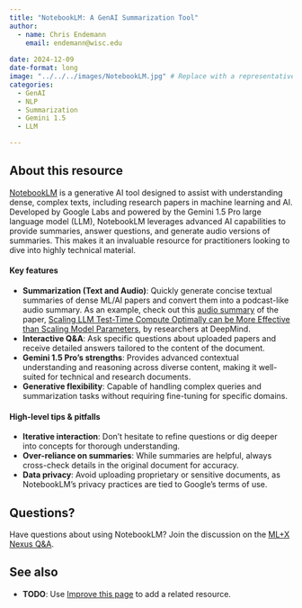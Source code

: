 ```yaml
---
title: "NotebookLM: A GenAI Summarization Tool"
author: 
  - name: Chris Endemann
    email: endemann@wisc.edu
    
date: 2024-12-09
date-format: long
image: "../../../images/NotebookLM.jpg" # Replace with a representative image for NotebookLM
categories: 
  - GenAI
  - NLP
  - Summarization
  - Gemini 1.5
  - LLM

---
```

## About this resource
[NotebookLM](https://notebooklm.google.com) is a generative AI tool designed to assist with understanding dense, complex texts, including research papers in machine learning and AI. Developed by Google Labs and powered by the Gemini 1.5 Pro large language model (LLM), NotebookLM leverages advanced AI capabilities to provide summaries, answer questions, and generate audio versions of summaries. This makes it an invaluable resource for practitioners looking to dive into highly technical material.

#### Key features
- **Summarization (Text and Audio)**: Quickly generate concise textual summaries of dense ML/AI papers and convert them into a podcast-like audio summary. As an example, check out this [audio summary](https://drive.google.com/file/d/12Pau9rj68ppmUgW7dYuBn43qhe4386_G/view?usp=sharing) of the paper, [Scaling LLM Test-Time Compute Optimally can be More Effective than Scaling Model Parameters](https://arxiv.org/html/2408.03314v1), by researchers at DeepMind.
- **Interactive Q&A**: Ask specific questions about uploaded papers and receive detailed answers tailored to the content of the document.
- **Gemini 1.5 Pro's strengths**: Provides advanced contextual understanding and reasoning across diverse content, making it well-suited for technical and research documents.
- **Generative flexibility**: Capable of handling complex queries and summarization tasks without requiring fine-tuning for specific domains.

#### High-level tips & pitfalls
- **Iterative interaction**: Don't hesitate to refine questions or dig deeper into concepts for thorough understanding.
- **Over-reliance on summaries**: While summaries are helpful, always cross-check details in the original document for accuracy.
- **Data privacy**: Avoid uploading proprietary or sensitive documents, as NotebookLM's privacy practices are tied to Google's terms of use.

## Questions?
Have questions about using NotebookLM? Join the discussion on the [ML+X Nexus Q&A](https://github.com/UW-Madison-DataScience/ML-X-Nexus/discussions/categories/q-a).

## See also
- **TODO**: Use [Improve this page](https://github.com/UW-Madison-DataScience/ML-X-Nexus/edit/main/Toolbox/genAI/NotebookLM.qmd) to add a related resource.

